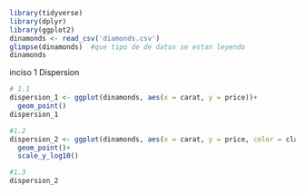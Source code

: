 
```r
library(tidyverse)
library(dplyr)
library(ggplot2)
dinamonds <- read_csv('diamonds.csv')
glimpse(dinamonds)  #que tipo de de datos se estan leyendo
dinamonds
```
inciso 1 Dispersion

```r
# 1.1
dispersion_1 <- ggplot(dinamonds, aes(x = carat, y = price))+
  geom_point()
dispersion_1

#1.2
dispersion_2 <- ggplot(dinamonds, aes(x = carat, y = price, color = clarity))+
  geom_point()+
  scale_y_log10()

#1.3
dispersion_2



```


